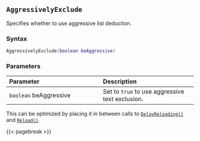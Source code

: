 ## `AggressivelyExclude` {#batch-aggressivelyexclude}

Specifies whether to use aggressive list deduction.

### Syntax {-}

``` .lua
AggressivelyExclude(boolean beAggressive)
```

### Parameters {-}

**Parameter** | **Description**
| :-- | :-- |
| `boolean` beAggressive | Set to `true` to use aggressive text exclusion. |

::: {.tipsection data-latex=""}
This can be optimized by placing it in between calls to [`DelayReloading()`](#batch-delayreloading) and [`Reload()`](#batch-reload).
:::

{{< pagebreak >}}